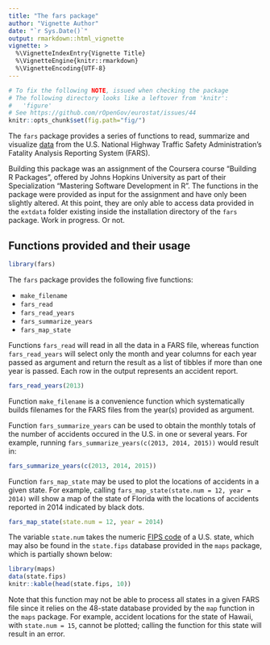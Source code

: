 ```yaml
---
title: "The fars package"
author: "Vignette Author"
date: "`r Sys.Date()`"
output: rmarkdown::html_vignette
vignette: >
  %\VignetteIndexEntry{Vignette Title}
  %\VignetteEngine{knitr::rmarkdown}
  %\VignetteEncoding{UTF-8}
---
```


```r
# To fix the following NOTE, issued when checking the package
# The following directory looks like a leftover from 'knitr':
#   'figure'
# See https://github.com/rOpenGov/eurostat/issues/44
knitr::opts_chunk$set(fig.path="fig/")
```

The `fars` package provides a series of functions to read, summarize and visualize [data](https://www-fars.nhtsa.dot.gov/Main/index.aspx) from the U.S. National Highway Traffic Safety Administration's Fatality Analysis Reporting System (FARS).  

Building this package was an assignment of the Coursera course "Building R Packages", offered by Johns Hopkins University as part of their Specialization "Mastering Software Development in R". The functions in the package were provided as input for the assignment and have only been slightly altered. At this point, they are only able to access data provided in the `extdata` folder existing inside the installation directory of the `fars` package. Work in progress. Or not.

## Functions provided and their usage

```r
library(fars)
```

The `fars` package provides the following five functions: 

- `make_filename` 
- `fars_read`
- `fars_read_years`
- `fars_summarize_years`
- `fars_map_state`

Functions `fars_read` will read in all the data in a FARS file, whereas  function `fars_read_years` will select only the month and year columns for each year passed as argument and return the result as a list of tibbles if more than one year is passed. Each row in the output represents an accident report. 

```r
fars_read_years(2013)
```  

Function `make_filename` is a convenience function which systematically builds filenames for the FARS files from the year(s) provided as argument.

Function `fars_summarize_years` can be used to obtain the monthly totals of the number of accidents occured in the U.S. in one or several years. For example, running `fars_summarize_years(c(2013, 2014, 2015))` would result in:  

```r
fars_summarize_years(c(2013, 2014, 2015))
```  

Function `fars_map_state` may be used to plot the locations of accidents in a given state. For example, calling `fars_map_state(state.num = 12, year = 2014)` will show a map of the state of Florida with the locations of accidents reported in 2014 indicated by black dots. 

```r
fars_map_state(state.num = 12, year = 2014)
```

The variable `state.num` takes the numeric [FIPS code](https://en.wikipedia.org/wiki/Federal_Information_Processing_Standard_state_code) of a U.S. state, which may also be found in the `state.fips` database provided in the `maps` package, which is partially shown below:

```r
library(maps)
data(state.fips)
knitr::kable(head(state.fips, 10))
```

Note that this function may not be able to process all states in a given FARS file since it relies on the 48-state database provided by the `map` function in the `maps` package. For example, accident locations for the state of Hawaii, with `state.num = 15`, cannot be plotted; calling the function for this state will result in an error.
